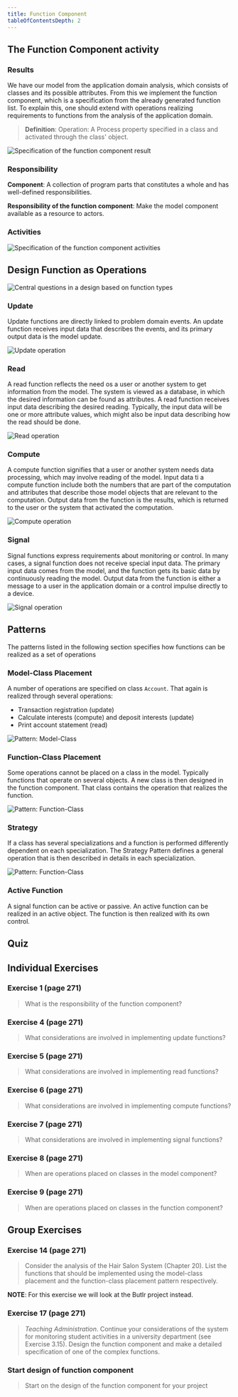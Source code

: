 ---
title: Function Component
tableOfContentsDepth: 2
---

## The Function Component activity

### Results

We have our model from the application domain analysis, which consists
of classes and its possible attributes. From this we implement the function
component, which is a specification from the already generated function list.
To explain this, one should extend with operations realizing requirements to
functions from the analysis of the application domain.

> **Definition**: Operation: A Process property specified in a class and activated
> through the class' object.

![Specification of the function component result](images/function-component-specification.png)

### Responsibility

**Component**: A collection of program parts that constitutes a whole and has well-defined
responsibilities.

**Responsibility of the function component**: Make the model component available as a resource to actors.

### Activities

![Specification of the function component activities](images/function-component-activities.png)

## Design Function as Operations

![Central questions in a design based on function types](images/function-component-operations.png)

### Update

Update functions are directly linked to problem domain events. An update function receives input data
that describes the events, and its primary output data is the model update.

![Update operation](images/function-component-update.png)

### Read

A read function reflects the need os a user or another system to get information from the model.
The system is viewed as a database, in which the desired information can be found as attributes.
A read function receives input data describing the desired reading. Typically, the input data
will be one or more attribute values, which might also be input data describing how the read
should be done.

![Read operation](images/function-component-read.png)

### Compute

A compute function signifies that a user or another system needs data processing, which may involve
reading of the model. Input data ti a compute function include both the numbers that are part of the
computation and attributes that describe those model objects that are relevant to the computation.
Output data from the function is the results, which is returned to the user or the system that
activated the computation.

![Compute operation](images/function-component-compute.png)

### Signal

Signal functions express requirements about monitoring or control. In many cases, a signal function
does not receive special input data. The primary input data comes from the model, and the function
gets its basic data by continuously reading the model. Output data from the function is either
a message to a user in the application domain or a control impulse directly to a device.

![Signal operation](images/function-component-signal.png)

## Patterns

The patterns listed in the following section specifies how functions can be realized as a set of operations

### Model-Class Placement

A number of operations are specified on class `Account`. That again is realized through several
operations:

- Transaction registration (update)
- Calculate interests (compute) and deposit interests (update)
- Print account statement (read)

![Pattern: Model-Class](images/function-component-model-class.png)

### Function-Class Placement

Some operations cannot be placed on a class in the model. Typically functions that operate
on several objects. A new class is then designed in the function component. That class
contains the operation that realizes the function.

![Pattern: Function-Class](images/function-component-function-class.png)

### Strategy

If a class has several specializations and a function is performed differently dependent on each
specialization. The Strategy Pattern defines a general operation that is then described in details in
each specialization.

![Pattern: Function-Class](images/function-component-strategy.png)

### Active Function

A signal function can be active or passive. An active function can be realized in an active object.
The function is then realized with its own control.

## Quiz

## Individual Exercises

### Exercise 1 (page 271)

> What is the responsibility of the function component?

### Exercise 4 (page 271)

> What considerations are involved in implementing update functions?

### Exercise 5 (page 271)

> What considerations are involved in implementing read functions?

### Exercise 6 (page 271)

> What considerations are involved in implementing compute functions?

### Exercise 7 (page 271)

> What considerations are involved in implementing signal functions?

### Exercise 8 (page 271)

> When are operations placed on classes in the model component?

### Exercise 9 (page 271)

> When are operations placed on classes in the function component?

## Group Exercises

### Exercise 14 (page 271)

> Consider the analysis of the Hair Salon System (Chapter 20). List the functions that should
> be implemented using the model-class placement and the function-class placement pattern
> respectively.

**NOTE**: For this exercise we will look at the Butlr project instead.

### Exercise 17 (page 271)

> _Teaching Administration_. Continue your considerations of the system for monitoring student
> activities in a university department (see Exercise 3.15). Design the function component
> and make a detailed specification of one of the complex functions.

### Start design of function component

> Start on the design of the function component for your project
